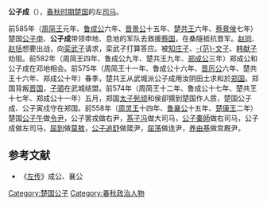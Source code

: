 {{模板:Infobox 先秦人物
|名称= 公子成
|姓=芈
|氏=
|名=成 
|字=
|别名=
|别字=
|谥号=
|时代=春秋
|国家=[[楚国|楚]] 
|身份=司马
|出生=
|逝世=
|父=
}}
'''公子成'''（{{bd|？||？||}}），[[春秋时期|春秋时期]][[楚国|楚国]]的左[[司马|司马]]。

前585年（[[周简王|周简王]]元年、[[鲁成公|鲁成公]]六年、[[晋景公|晋景公]]十五年、[[楚共王|楚共王]]六年、[[蔡景侯|蔡景侯]]七年）楚国[[公子申_(楚共王)|公子申]]、'''公子成'''带领申地、息地的军队去救援[[蔡国|蔡国]]，在桑隧抵抗晋军。[[赵同|赵同]]、[[赵括_(春秋)|赵括]]想要出战，向[[栾武子|栾武子]]请求，栾武子打算答应。被[[知庄子|知庄子]]、[[范文子|-{范}-文子]]、[[韩献子|韩献子]]劝阻。前582年（周简王四年、鲁成公九年、楚共王九年、[[郑成公|郑成公]]三年）郑成公和公子成在邓地相会。前575年（周简王十一年、鲁成公十六年、[[晋厉公|晋厉公]]六年、楚共王十六年、郑成公十年）春季，楚共王从武城派公子成用汝阴田土求和於[[郑国|郑国]]。郑国背叛[[晋国|晋国]]，[[子驷|子驷]]在武城结盟。前574年（周简王十二年、鲁成公十七年、楚共王十七年、郑成公十一年）五月，郑国[[太子|太子]][[鄭僖公|髡顽]]和侯卻獳到楚国作人质，楚国公子成、公子寅戍守在郑国。前558年（[[周灵王|周灵王]]十四年、[[鲁襄公|鲁襄公]]十五年、[[楚康王|楚康王]]二年）楚国[[公子午|公子午]]做[[令尹|令尹]]，公子罢戎做右尹，[[蒍子冯|蒍子冯]]做大司马，[[公子橐師|公子橐師]]做右司马，公子成做左司马，[[屈到|屈到]]做[[莫敖|莫敖]]，[[公子追舒|公子追舒]]做箴尹，[[屈荡|屈荡]]做连尹，[[养由基|养由基]]做宫厩尹。

==参考文献==
*《[[左传|左传]]》成公、襄公

[[Category:楚国公子|Category:楚国公子]]
[[Category:春秋政治人物|Category:春秋政治人物]]